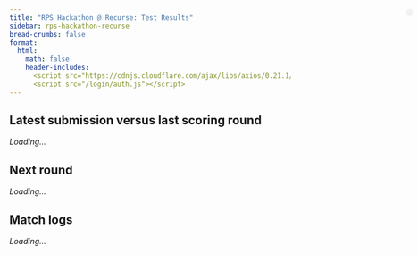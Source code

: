 ```yaml
---
title: "RPS Hackathon @ Recurse: Test Results"
sidebar: rps-hackathon-recurse
bread-crumbs: false
format:
  html:
    math: false
    header-includes:
      <script src="https://cdnjs.cloudflare.com/ajax/libs/axios/0.21.1/axios.min.js"></script>
      <script src="/login/auth.js"></script>
---
```


<style>
    #user-bar {
        position: absolute;
        top: 70px;
        right: 10px;
        display: inline-flex;
        align-items: center;
        background-color: #f1f1f1;
        padding: 5px 5px;
        border-radius: 20px;
        box-shadow: 0 2px 4px rgba(0,0,0,0.1);
    }
    #user-bar img {
        width: 30px;
        height: 30px;
        border-radius: 50%;
        margin-right: 10px;
    }
    #user-bar span {
        margin-right: 10px;
    }
    .dropdown {
        position: relative;
        display: inline-block;
    }
    .dropdown-content {
        display: none;
        position: absolute;
        right: 0;
        background-color: #f9f9f9;
        min-width: 120px;
        box-shadow: 0 8px 16px rgba(0,0,0,0.2);
        z-index: 1;
        border-radius: 4px;
    }
    .dropdown:hover .dropdown-content { display: block; }
    .dropdown-content a {
        color: black;
        padding: 12px 16px;
        text-decoration: none;
        display: block;
    }
    .dropdown-content a:hover { background-color: #f1f1f1; border-radius: 4px; }
    
    
    table {
        border-collapse: collapse;
        margin-top: 20px;
    }
    th, td {
        border: 1px solid #ddd;
        padding: 2px;
        text-align: center;
        white-space: nowrap;
        overflow: hidden;
        text-overflow: ellipsis;
    }
    th {
        background-color: #f1f1f1;
        white-space: nowrap;
        padding: 8px;
        vertical-align: bottom;
    }
    #testing-container th {
        height: 13.7em;
    }
    th > div {
        writing-mode: vertical-lr;
        transform: rotate(180deg);
        height: 100%;
        width: 100%;
        text-align: left;
        padding: 0 3px;
    }
    .half-row-gap {
        height: 10px;
        background-color: #f9f9f9;
    }
    .half-column-gap {
        width: 10px;
        background-color: #f9f9f9;
    }
    .score-cell {
        color: black;
        text-shadow: 1px 1px 1px rgba(255,255,255,0.5);
    }
    .ebot {
        display: none;
    }
    #testing-info {
        margin-bottom: 20px;
        font-style: italic;
        width: 58em;
    }
    
    /* Styles for history tables */
    #match-logs table {
        border-collapse: collapse;
        font-size: 12px;
        width: 100%;
        table-layout: fixed;
    }

    #match-logs th, #match-logs td {
        border: 1px solid #ddd;
        padding: 2px;
        text-align: center;
        width: 2.4em;
        overflow: hidden;
        white-space: nowrap;
    }

    #match-logs th:first-child,
    #match-logs td:first-child {
        width: 150px;
        text-align: left;
        padding-left: 5px;
    }

    /* Styles for collapsibles */
    details {
        border: 1px solid #aaa;
        border-radius: 4px;
        padding: 0.5em 0.5em 0;
        margin-bottom: 1em;
    }

    summary {
        font-weight: bold;
        margin: -0.5em -0.5em 0;
        padding: 0.5em;
        cursor: pointer;
    }

    details[open] {
        padding: 0.5em;
    }

    details[open] summary {
        border-bottom: 1px solid #aaa;
        margin-bottom: 0.5em;
    }
</style>

<div id="user-bar"></div>

<h2>Latest submission versus last scoring round</h2>

<div id="testing-info">Loading...</div>
<div id="testing-container"></div>

<h2>Next round</h2>
<em><span id="next-round-name">Loading...</span></em>

<h2>Match logs</h2>
<div id="match-logs"><em>Loading...</em></div>

<script>
    const NON_EBOT_EXCEPTIONS = ['Di10n', 'Elijer', 'Crazytieguy'];

    async function fetchLastLeaderboardScoringData() {
        try {
            const response = await axios.get('https://staff-dev1.poker.camp:8443/leaderboard-rps-hackathon-20240917/scoring/last');
            return response.data;
        } catch (error) {
            console.error('Error fetching data:', error);
            return null;
        }
    }

    async function fetchTestingData() {
        try {
            const token = localStorage.getItem('github_oauth_token');
            const username = localStorage.getItem('github_username');
            
            if (!token || !username) {
                console.error('Token or username not found');
                return null;
            }

            const response = await axios.post('https://staff-dev1.poker.camp:8443/leaderboard-rps-hackathon-20240917/testing', {
                token: token,
                username: username
            });
            
            console.log('Testing API Response:', response.data);
            return response.data;
        } catch (error) {
            console.error('Error fetching testing data:', error);
            return null;
        }
    }

    async function fetchHistories() {
        try {
            const token = localStorage.getItem('github_oauth_token');
            const username = localStorage.getItem('github_username');
            
            if (!token || !username) {
                console.error('Token or username not found');
                return null;
            }

            const response = await axios.post('https://staff-dev1.poker.camp:8443/histories-rps-hackathon-20240917/', {
                token: token,
                username: username
            });
            
            console.log('Histories API Response:', response.data);
            return response.data;
        } catch (error) {
            console.error('Error fetching testing data:', error);
            return null;
        }
    }

    function getColorForValue(value) {
        const normalizedValue = (value + 100) / 200; // Normalize to 0-1
        if (normalizedValue < 0.5) {
            // Red to White
            const intensity = Math.round(255 * (normalizedValue * 2));
            return `rgb(255, ${intensity}, ${intensity})`;
        } else {
            // White to Green
            const intensity = Math.round(255 * ((1 - normalizedValue) * 2));
            return `rgb(${intensity}, 255, ${intensity})`;
        }
    }

    function formatNumber(value) {
        return value > 0 ? `+${value.toFixed(2)}` : value.toFixed(2);
    }

    function isEBot(name) {
        return /^\d-/.test(name) && !NON_EBOT_EXCEPTIONS.includes(name);
    }

    function formatDate(dateString) {
        const date = new Date(dateString);
        return date.toLocaleString();
    }
    
    // Function to format date, dropping the date if it's today
    function formatDateMaybe(dateString) {
        const date = new Date(dateString);
        const today = new Date();
        if (date.toDateString() === today.toDateString()) {
            return date.toLocaleTimeString();
        } else {
            return formatDate(dateString);
        }
    }

    function createTournamentInfo(data) {
        const { tournament_id, start_time, end_time, scoring_weight, groups, round_name } = data;
        const username = localStorage.getItem('github_username');
        let userScore = 'N/A';
    
        // Find the user's score
        for (let group of groups) {
            const player = group.players.find(p => p.name === username);
            if (player) {
                userScore = player.mean.toFixed(2);
                break;
            }
        }
    
        return `
            <strong>You: ${userScore}${scoring_weight !== undefined ? ` × weight ${scoring_weight.toFixed(2)}` : ''}</strong> | 
            Tournament #${tournament_id} (<em>${round_name}</em>) | 
            Started: ${formatDateMaybe(start_time)} | 
            Ended: ${formatDateMaybe(end_time)}
        `;
    }

    function createMatrixTable(data, isLatestRound = false, allRoundsData = null) {
        const players = data.groups.flatMap(group => group.players);
        let nonEBots = players.filter(player => !isEBot(player.name));
        let eBots = players.filter(player => isEBot(player.name));
    
        // Calculate sum of scores against non-eBots for each eBot
        eBots.forEach(eBot => {
            eBot.sumAgainstNonEBots = nonEBots.reduce((sum, nonEBot) => {
                return sum + (eBot.matchups[nonEBot.name] || 0);
            }, 0);
        });
    
        if (isLatestRound && allRoundsData) {
            // Calculate total scores
            const totalScores = calculateTotalScores(allRoundsData);
            players.forEach(player => {
                player.totalScore = totalScores[player.name] || 0;
            });
            // Sort non-eBots by total score descending for the latest round
            nonEBots.sort((a, b) => b.totalScore - a.totalScore);
        } else {
            // Sort non-eBots by round score descending for previous rounds
            nonEBots.sort((a, b) => b.mean - a.mean);
        }
    
        // Sort eBots by sum of scores against non-eBots ascending
        eBots.sort((a, b) => a.sumAgainstNonEBots - b.sumAgainstNonEBots);
    
        const sortedPlayers = [...nonEBots, ...eBots];
        const playerNames = sortedPlayers.map(player => player.name);
    
        let tableHTML = '<table><tr><th>Player</th>';
        if (isLatestRound) {
            tableHTML += '<th>Total Score</th>';
        }
        tableHTML += '<th>Round Score</th><th class="half-column-gap"></th>';
        playerNames.forEach((name, index) => {
            if (index === nonEBots.length) {
                tableHTML += '<th class="half-column-gap"></th>';
            }
            tableHTML += `<th><div>${name}</div></th>`;
        });
        tableHTML += '</tr>';
        
        const username = localStorage.getItem('github_username');
        
        sortedPlayers.forEach((player, index) => {
            const playerClass = player.name.replace(/[^a-zA-Z0-9]/g, '_');
            const ebotClass = isEBot(player.name) ? 'ebot' : '';
            const isUserRow = (player.name === username) || (player.name === username + '[UPDATE]');
            const userRowClass = isUserRow ? 'user-row' : '';
            const userRowStyle = isUserRow ? 'style="font-weight: bold; border: 2px solid #000;"' : '';
            
            tableHTML += `<tr class="${playerClass} ${ebotClass} ${userRowClass}" ${userRowStyle}>`;
            tableHTML += `<td>${player.name}</td>`;
            if (isLatestRound) {
                tableHTML += `<td>${formatNumber(player.totalScore)}</td>`;
            }
            tableHTML += `<td>${formatNumber(player.mean)}</td>`;
            tableHTML += '<td class="half-column-gap"></td>';
            playerNames.forEach((opponentName, opponentIndex) => {
                if (opponentIndex === nonEBots.length) {
                    tableHTML += '<td class="half-column-gap"></td>';
                }
                const matchupValue = player.matchups[opponentName];
                if (matchupValue !== undefined) {
                    const backgroundColor = getColorForValue(matchupValue);
                    tableHTML += `<td class="score-cell" style="background-color: ${backgroundColor}">${formatNumber(matchupValue)}</td>`;
                } else {
                    tableHTML += '<td>-</td>';
                }
            });
            tableHTML += '</tr>';
        });
    
        tableHTML += '</table>';
        return tableHTML;
    }

    async function initTable() {
        const last_leaderboard_scoring_data = await fetchLastLeaderboardScoringData();
        const testing_data = await fetchTestingData();
        console.log(last_leaderboard_scoring_data);
        console.log(testing_data);
        if (last_leaderboard_scoring_data) {
            if (testing_data) {
                const testingInfoContainer = document.getElementById('testing-info');
                testingInfoContainer.innerHTML = `
                    <div class="tournament-info">
                        <strong>You: ${formatNumber(testing_data.mean)}</strong> | Started: ${formatDateMaybe(testing_data.start_time)} | 
                        Ended: ${formatDateMaybe(testing_data.end_time)}
                    </div>
                `;
                
                last_leaderboard_scoring_data['latest_round']['groups'].push({'players':[testing_data]})
    
                const testingContainer = document.getElementById('testing-container');
                
                testingContainer.innerHTML = createMatrixTable(last_leaderboard_scoring_data['latest_round'], false);
                /*
                let testingTableHTML = '<table><tr><th>Opponent</th><th>Score</th></tr>';
                for (const [opponent, score] of Object.entries(testing_data.matchups)) {
                    const backgroundColor = getColorForValue(score);
                    testingTableHTML += `
                        <tr>
                            <td>${opponent}</td>
                            <td class="score-cell" style="background-color: ${backgroundColor}">${formatNumber(score)}</td>
                        </tr>
                    `;
                }
                testingTableHTML += '</table>';
                testingContainer.innerHTML = testingTableHTML;
                */
            }
        }
        
        if (last_leaderboard_scoring_data["next_round_name"] === null) {
            document.getElementById('next-round-name').innerHTML = `(no more rounds)`;
        } else {
            document.getElementById('next-round-name').innerHTML = `"${last_leaderboard_scoring_data["next_round_name"]}" at ${formatDateMaybe(last_leaderboard_scoring_data["next_round_time"])}`;
        }
    }
    
    async function initHistories() {
        const histories = await fetchHistories();
        if (!histories || !histories.round_histories) {
            console.error('No history data available');
            return;
        }
    
        const username = localStorage.getItem('github_username');
        const matchLogsContainer = document.getElementById('match-logs');
        matchLogsContainer.innerHTML = ''; // Clear any existing content
    
        // Sort rounds by date (assuming the keys are date strings)
        const sortedRounds = Object.keys(histories.round_histories).sort().reverse();
    
        sortedRounds.forEach(roundDate => {
            const roundData = histories.round_histories[roundDate];
            const collapsible = document.createElement('details');
            const summary = document.createElement('summary');
            summary.textContent = `Round ${roundDate}`;
            collapsible.appendChild(summary);
    
            const content = document.createElement('div');
            
            // Add tournament info
            const tournamentInfo = roundData.tournament_info;
            const infoP = document.createElement('p');
            infoP.innerHTML = `Start: ${formatDate(tournamentInfo.start_time)}<br>End: ${formatDate(tournamentInfo.end_time)}`;
            content.appendChild(infoP);
    
            // Create tables for each matchup
            Object.keys(roundData.matchups).forEach(opponent => {
                const matchup = roundData.matchups[opponent];
                const table = document.createElement('table');
                table.style.marginBottom = '20px';
                
                // Create table header
                const headerRow = table.insertRow();
                const playerHeader = document.createElement('th');
                playerHeader.textContent = 'Player';
                headerRow.appendChild(playerHeader);
                for (let i = 0; i < 200; i++) {
                    const th = document.createElement('th');
                    th.textContent = i + 1;
                    headerRow.appendChild(th);
                }
    
                // Create rows for username and opponent
                const userRow = table.insertRow();
                const opponentRow = table.insertRow();
    
                // Add player names in the first column
                const userNameCell = userRow.insertCell();
                userNameCell.textContent = username;
                userNameCell.style.fontWeight = 'bold';
                
                const opponentNameCell = opponentRow.insertCell();
                opponentNameCell.textContent = opponent;
                opponentNameCell.style.fontWeight = 'bold';
    
                matchup.forEach((round, index) => {
                    const userCell = userRow.insertCell();
                    const opponentCell = opponentRow.insertCell();
    
                    userCell.textContent = round[0];
                    opponentCell.textContent = round[1];
    
                    // Color coding
                    userCell.style.backgroundColor = getColorForAction(round[0]);
                    opponentCell.style.backgroundColor = getColorForAction(round[1]);
                });
                content.appendChild(table);
            });
    
            collapsible.appendChild(content);
            matchLogsContainer.appendChild(collapsible);
        });
    }
    
    function getColorForAction(action) {
        switch (action) {
            case 'R': return '#FFB3BA'; // Light Red for Rock
            case 'P': return '#BAE1FF'; // Light Blue for Paper
            case 'S': return '#BAFFC9'; // Light Green for Scissors
            default: return '#FFFFFF'; // White for unknown
        }
    }

    initTable();
    
    initHistories();
</script>
